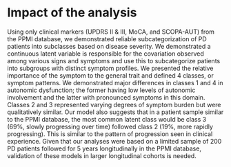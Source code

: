 
# Impact of the analysis

Using only clinical markers (UPDRS II & III, MoCA, and SCOPA-AUT) from the PPMI database, we demonstrated reliable subcategorization of PD patients into subclasses based on disease severity. We demonstrated a continuous latent variable is responsible for the covariation observed among various signs and symptoms and use this to subcategorize patients into subgroups with distinct symptom profiles. We presented the relative importance of the symptom to the general trait and defined 4 classes, or symptom patterns. We demonstrated major differences in classes 1 and 4 in autonomic dysfunction; the former having low levels of autonomic involvement and the latter with pronounced symptoms in this domain. Classes 2 and 3 represented varying degrees of symptom burden but were qualitatively similar. Our model also suggests that in a patient sample similar to the PPMI database, the most common latent class would be class 3 (69%, slowly progressing over time) followed class 2 (19%, more rapidly progressing). This is similar to the pattern of progression seen in clinical experience. Given that our analyses were based on a limited sample of 200 PD patients followed for 5 years longitudinally in the PPMI database, validation of these models in larger longitudinal cohorts is needed.
